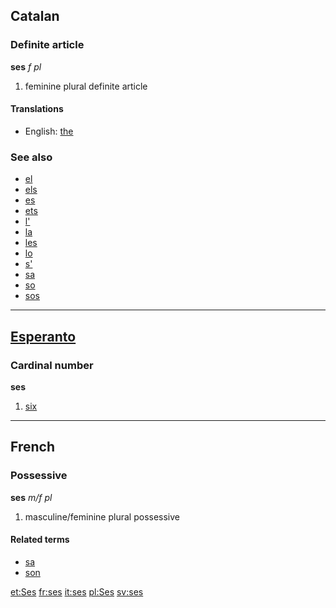 ==Catalan==
===Definite article===
'''ses''' ''f pl''

# feminine plural definite article

====Translations====
*English: [[the]]

===See also===
*[[el]]
*[[els]]
*[[es]]
*[[ets]]
*[[l']]
*[[la]]
*[[les]]
*[[lo]]
*[[s']]
*[[sa]]
*[[so]]
*[[sos]]

----

==[[Esperanto]]==
===Cardinal number===
'''ses'''

# [[six]]

----

==French==
===Possessive===
'''ses''' ''m/f pl''

# masculine/feminine plural possessive

====Related terms====
*[[sa]]
*[[son]]

[[et:Ses]]
[[fr:ses]]
[[it:ses]]
[[pl:Ses]]
[[sv:ses]]